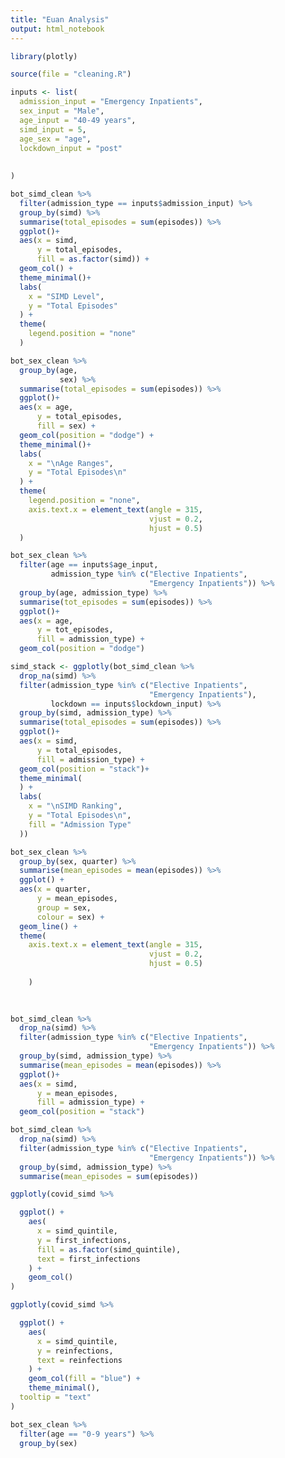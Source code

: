 ```yaml
---
title: "Euan Analysis"
output: html_notebook
---
```

```r
library(plotly)
```


```r
source(file = "cleaning.R")
```



```r
inputs <- list(
  admission_input = "Emergency Inpatients",
  sex_input = "Male",
  age_input = "40-49 years",
  simd_input = 5,
  age_sex = "age",
  lockdown_input = "post"
  
  
)
```





```r

bot_simd_clean %>% 
  filter(admission_type == inputs$admission_input) %>% 
  group_by(simd) %>% 
  summarise(total_episodes = sum(episodes)) %>% 
  ggplot()+
  aes(x = simd,
      y = total_episodes,
      fill = as.factor(simd)) +
  geom_col() +
  theme_minimal()+
  labs(
    x = "SIMD Level",
    y = "Total Episodes"
  ) +
  theme(
    legend.position = "none"
  )
```

```r
bot_sex_clean %>% 
  group_by(age,
           sex) %>% 
  summarise(total_episodes = sum(episodes)) %>% 
  ggplot()+
  aes(x = age,
      y = total_episodes,
      fill = sex) +
  geom_col(position = "dodge") +
  theme_minimal()+
  labs(
    x = "\nAge Ranges",
    y = "Total Episodes\n"
  ) +
  theme(
    legend.position = "none",
    axis.text.x = element_text(angle = 315,
                               vjust = 0.2,
                               hjust = 0.5)
  )


```


```r
bot_sex_clean %>% 
  filter(age == inputs$age_input,
         admission_type %in% c("Elective Inpatients",
                               "Emergency Inpatients")) %>% 
  group_by(age, admission_type) %>% 
  summarise(tot_episodes = sum(episodes)) %>% 
  ggplot()+
  aes(x = age,
      y = tot_episodes,
      fill = admission_type) +
  geom_col(position = "dodge")
```



```r
simd_stack <- ggplotly(bot_simd_clean %>% 
  drop_na(simd) %>% 
  filter(admission_type %in% c("Elective Inpatients",
                               "Emergency Inpatients"),
         lockdown == inputs$lockdown_input) %>% 
  group_by(simd, admission_type) %>% 
  summarise(total_episodes = sum(episodes)) %>% 
  ggplot()+
  aes(x = simd,
      y = total_episodes,
      fill = admission_type) +
  geom_col(position = "stack")+
  theme_minimal(
  ) +
  labs(
    x = "\nSIMD Ranking",
    y = "Total Episodes\n",
    fill = "Admission Type"
  ))
```

```r
bot_sex_clean %>% 
  group_by(sex, quarter) %>% 
  summarise(mean_episodes = mean(episodes)) %>% 
  ggplot() +
  aes(x = quarter,
      y = mean_episodes,
      group = sex,
      colour = sex) +
  geom_line() +
  theme(
    axis.text.x = element_text(angle = 315,
                               vjust = 0.2,
                               hjust = 0.5)
  
    )
  
  
``` 

```r
bot_simd_clean %>% 
  drop_na(simd) %>% 
  filter(admission_type %in% c("Elective Inpatients",
                               "Emergency Inpatients")) %>% 
  group_by(simd, admission_type) %>% 
  summarise(mean_episodes = mean(episodes)) %>% 
  ggplot()+
  aes(x = simd,
      y = mean_episodes,
      fill = admission_type) +
  geom_col(position = "stack")
```


```r
bot_simd_clean %>% 
  drop_na(simd) %>% 
  filter(admission_type %in% c("Elective Inpatients",
                               "Emergency Inpatients")) %>% 
  group_by(simd, admission_type) %>% 
  summarise(mean_episodes = sum(episodes))
```


```r
ggplotly(covid_simd %>% 

  ggplot() +
    aes(
      x = simd_quintile,
      y = first_infections,
      fill = as.factor(simd_quintile),
      text = first_infections
    ) +
    geom_col()
)
```



```r
ggplotly(covid_simd %>% 

  ggplot() +
    aes(
      x = simd_quintile,
      y = reinfections,
      text = reinfections
    ) +
    geom_col(fill = "blue") +
    theme_minimal(),
  tooltip = "text"
)
```


```r
bot_sex_clean %>% 
  filter(age == "0-9 years") %>% 
  group_by(sex) 
```



